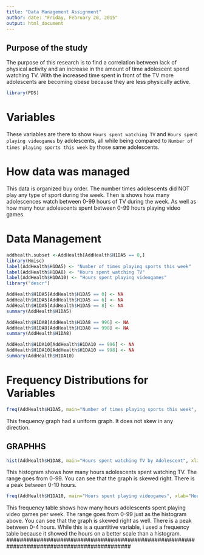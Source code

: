 ```yaml
---
title: "Data Management Assignment"
author: date: "Friday, February 20, 2015"
output: html_document
---
```

###########################################################################
## Purpose of the study
###########################################################################
The purpose of this research is to find a correlation between lack of physical activity and an increase in the amount of time adolescent spend watching TV. With the increased time spent in front of the TV more adolescents are becoming obese because they are less physically active.

```r
library(PDS)
```
##########################################################################
# Variables
##########################################################################
These variables are there to show `Hours spent watching TV` and `Hours spent playing videogames` by adolescents, all while being compared to `Number of times playing sports this week` by those same adolescents.

############################################################################
# How data was managed
############################################################################
 This data is organized buy order. The number times adolescents did NOT play any type of sport during the week. Then is shows how many adolescences watch between 0-99 hours of TV during the week. As well as how many hour adolescents spent between 0-99 hours playing video games.

#########################################################################
# Data Management
#########################################################################
```r
addhealth.subset <-AddHealth[AddHealth$H1DA5 == 0,]
library(Hmisc)
label(AddHealth$H1DA5) <- "Number of times playing sports this week"
label(AddHealth$H1DA8) <- "Hours spent watching TV"
label(AddHealth$H1DA10) <- "Hours spent playing videogames"
library("descr")

AddHealth$H1DA5[AddHealth$H1DA5 == 0] <- NA
AddHealth$H1DA5[AddHealth$H1DA5 == 6] <- NA
AddHealth$H1DA5[AddHealth$H1DA5 == 8] <- NA
summary(AddHealth$H1DA5)

AddHealth$H1DA8[AddHealth$H1DA8 == 996] <- NA
AddHealth$H1DA8[AddHealth$H1DA8 == 998] <- NA
summary(AddHealth$H1DA8)

AddHealth$H1DA10[AddHealth$H1DA10 == 996] <- NA
AddHealth$H1DA10[AddHealth$H1DA10 == 998] <- NA
summary(AddHealth$H1DA10)

```
# Frequency Distributions for Variables
```r
freq(AddHealth$H1DA5, main="Number of times playing sports this week", names=c("Not at all", "1-2 times", "3-4 times", "5> times", "Refused", "Don't Know"), ylab="Frequency")
```

This frequency graph had a uniform graph. It does not skew in any direction.

#############################################################################################
## GRAPHHS
```r
hist(AddHealth$H1DA8, main="Hours spent watching TV by Adolescent", xlab="Hours per week", ylab="Frequency", col="red")
```

This histogram shows how many hours adolescents spent watching TV. The range goes from 0-99. You can see that the graph is skewed right. There is a peak between 0-10 hours.
```r
freq(AddHealth$H1DA10, main="Hours spent playing videogames", xlab="Hours per week", ylab="Frequency", col="blue")
```

This frequency table shows how many hours adolescents spent playing video games per week. The range goes from 0-99 just as the histogram above. You can see that the graph is skewed right as well. There is a peak between 0-4 hours. While this is a quantitive variable, i used a frequency table because it showed the hours on a better scale than a histogram.
#############################################################################################